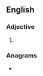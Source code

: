 ==English==

===Adjective===
{{head|en|adjective superlative form}}

# {{en-superlative of|airy}}

===Anagrams===
* {{anagrams|en|arities}}